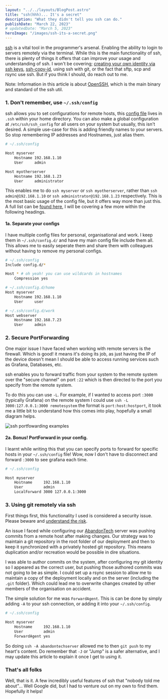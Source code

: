 ```yaml
---
layout: "../../layouts/BlogPost.astro"
title: "ssh(hhh)... It's a secret"
description: "What they didn't tell you ssh can do."
publishDate: "March 22, 2023"
# updatedDate: "March 5, 2023"
heroImage: "/images/ssh-its-a-secret.png"
---
```


[ssh](https://linux.die.net/man/1/ssh) is a vital tool in the programmer's arsenal. Enabling the ability to login to servers remotely
via the terminal. While this is the main functionality of ssh, there is plenty of things it offers that can improve your usage
and understanding of ssh. I won't be covering; [creating your own identity via ssh keys](https://www.ssh.com/academy/ssh/copy-id#generate-an-ssh-key),
[ssh-copy-id](https://www.ssh.com/academy/ssh/copy-id#copy-the-key-to-a-server), using ssh with git, or the fact that sftp, scp and rsync use ssh.
But if you think I should, do reach out to me.

Note: Information in this article is about [OpenSSH](https://www.openssh.com/), which is the main binary and standard of the ssh util.

### 1. Don't remember, use `~/.ssh/config`

ssh allows you to set configurations for remote hosts, this [config file](https://www.ssh.com/academy/ssh/config) lives in `.ssh`
within your home directory. You can also make a global configuration at `/etc/ssh/ssh_config` for all users on your system
but usually, this isn't desired. A simple use-case for this is adding friendly names to your servers.
So stop remembering IP addresses and Hostnames, just alias them.
```sh
# ~/.ssh/config

Host myserver
    Hostname 192.168.1.10
    User     admin

Host myotherserver
    Hostname 192.168.1.23
    User     administrator
```

This enables me to do `ssh myserver` or `ssh myotherserver`, rather than `ssh admin@192.168.1.10` or `ssh administrator@192.168.1.23` respectively.
This is the most basic usage of the config file, but it offers way more than just this. A full list can be
[found here](https://linux.die.net/man/5/ssh_config), I will be covering a few more within the following headings.


#### 1a. Separate your configs
I have multiple config files for personal, organisational and work. I keep them in `~/.ssh/config.d/` and have my main config
file include them all. This allows me to easily seperate them and share them with colleagues without having to remove my personal configs.
```sh
# ~/.ssh/config
Include config.d/*

Host * # oh yeah! you can use wildcards in hostnames
    Compression yes

# ~/.ssh/config.d/home
Host myserver
    Hostname 192.168.1.10
    User     user

# ~/.ssh/config.d/work
Host webserver
    Hostname 192.168.7.23
    User     admin
```

### 2. Secure PortForwarding

One major issue I have faced when working with remote servers is the firewall. Which is good! it means it's doing its job, as just
having the IP of the device doesn't mean I should be able to access running services such as Grafana, Databases, etc.

ssh enables you to forward traffic from your system to the remote system over the "secure channel" on port `:22`
which is then directed to the port you specify from the remote system.

To do this you can use `-L`. For example, if I wanted to access port `:3000` (typically Grafana) on the remote system I could use
`ssh -L 3000:127.0.0.1:3000 remotesystem` the format is `port:host:hostport`, it took me a little bit to understand how this comes
into play, hopefully a small diagram helps.

![ssh portfowarding examples](/images/ssh-portforward.png)

#### 2a. Bonus! PortForward in your config.
I learnt while writing this that you can specify ports to forward for specific hosts in your `~/.ssh/config` file! Wow, now I don't have
to disconnect and forward `:3000` to see grafana each time.
```sh
# ~/.ssh/config

Host myserver
    Hostname     192.168.1.10
    User         admin
    LocalForward 3000 127.0.0.1:3000
```

### 3. Using git remotely via ssh

First things first, this functionality I used is considered a security issue. Please beware and
[understand the risk](https://heipei.github.io/2015/02/26/SSH-Agent-Forwarding-considered-harmful/).

An issue I faced while configuring our [AbandonTech](https://abandontech.cloud) server was pushing commits from a remote host after
making changes. Our strategy was to maintain a git repository in the root folder of our deployment and then to keep it synchronized
with a privately hosted git repository. This means duplication and/or recreation would be possible in dire situations.

I was able to author commits on the system, after configuring my git identity so I appeared as the correct user, but pushing those
authored commits was not going to be as simple. I could set up a rsync session to allow me to maintain a copy of the deployment
locally and on the server (including the `.git` folder). Which could lead me to overwrite changes created by other members of
the organisation on accident.

The simple solution for me was `ForwardAgent`. This is can be done by simply adding `-A` to your ssh connection, or adding it into your
`~/.ssh/config`.
```sh
# ~/.ssh/config

Host myserver
    Hostname     192.168.1.10
    User         admin
    ForwardAgent yes
```

So doing `ssh -A abandontechserver` allowed me to then `git push` to my heart's content. Do remember that `-J` or "Jump" is a safer
alternative, and I may update this article to explain it once I get to using it.

### That's all folks

Well, that is it. A few incredibly useful features of ssh that "nobody told me about"... Well Google did, but I had to venture out
on my own to find them. Hopefully it helps!
